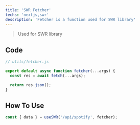 ```yaml
---
title: 'SWR Fetcher'
techs: 'nextjs,swr'
description: 'Fetcher is a function used for SWR library'
---
```


> Used for SWR library

## Code

```js
// utils/fetcher.js

export default async function fetcher(...args) {
  const res = await fetch(...args);

  return res.json();
}
```

## How To Use

```jsx
const { data } = useSWR('/api/spotify', fetcher);
```
